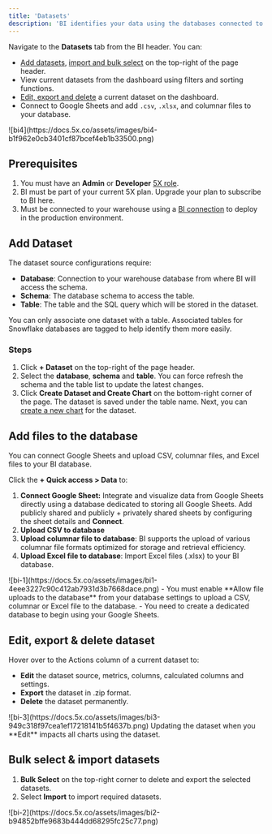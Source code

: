 ```yaml
---
title: 'Datasets'
description: 'BI identifies your data using the databases connected to your warehouse. You can use Datasets to specify the database, schema and table for querying and visualization. A dataset is a virtual view created on top of the configured database and stores the required data.'
---
```


Navigate to the **Datasets** tab from the BI header. You can: 
- [Add datasets](#add-dataset), [import and bulk select](#bulk-select--import-datasets) on the top-right of the page header. 
- View current datasets from the dashboard using filters and sorting functions. 
- [Edit, export and delete](#edit-export--delete-dataset) a current dataset on the dashboard. 
- Connect to Google Sheets and add `.csv`, `.xlsx`, and columnar files to your database. 

<Frame>
  ![bi4](https://docs.5x.co/assets/images/bi4-b1f962e0cb3401cf87bcef4eb1b33500.png)
</Frame>

## Prerequisites
1. You must have an **Admin** or **Developer** [5X role](/Team/rbac.mdx). 
2. BI must be part of your current 5X plan. Upgrade your plan to subscribe to BI here. 
3. Must be connected to your warehouse using a [BI connection](/Settings/app-connections.mdx#business-intelligence) to deploy in the production environment. 

## Add Dataset 
The dataset source configurations require:
- **Database**: Connection to your warehouse database from where BI will access the schema. 
- **Schema**: The database schema to access the table.
- **Table**: The table and the SQL query which will be stored in the dataset.  

<Note>
You can only associate one dataset with a table. Associated tables for Snowflake databases are tagged  to help identify them more easily. 
</Note>

### Steps

1. Click **+ Dataset** on the top-right of the page header.
2. Select the **database**, **schema** and **table**.  You can force refresh the schema and the table list to update the latest changes.
3. Click **Create Dataset and Create Chart** on the bottom-right corner of the page. The dataset is saved under the table name. Next, you can [create a new chart](/Business-Intelligence/charts.mdx#1-add-chart) for the dataset.

## Add files to the database 
You can connect Google Sheets and upload CSV, columnar files, and Excel files to your BI database. 

Click the **+ Quick access > Data** to:
1. **Connect Google Sheet:**
Integrate and visualize data from Google Sheets directly using a database dedicated to storing all Google Sheets. Add publicly shared and publicly + privately shared sheets by configuring the sheet details and **Connect**. 
2. **Upload CSV to database**
3. **Upload columnar file to database**: BI supports the upload of various columnar file formats optimized for storage and retrieval efficiency.
4. **Upload Excel file to database**: Import Excel files (.xlsx) to your BI database.

<Frame>
  ![bi-1](https://docs.5x.co/assets/images/bi1-4eee3227c90c412ab7931d3b7668dace.png)
</Frame>

<Info>
- You must enable **Allow file uploads to the database** from your database settings to upload a CSV, columnar or Excel file to the database. 
- You need to create a dedicated database to begin using your Google Sheets.
</Info>

## Edit, export & delete dataset  
Hover over to the Actions column of a current dataset to:
- **Edit** the dataset source, metrics, columns, calculated columns and settings. 
- **Export** the dataset in .zip format. 
- **Delete** the dataset permanently. 

<Frame>
  ![bi-3](https://docs.5x.co/assets/images/bi3-949c318f97cea1ef17218141b5f4637b.png)
</Frame>

<Warning>
Updating the dataset when you **Edit** impacts all charts using the dataset. 
</Warning>


## Bulk select & import datasets
1. **Bulk Select** on the top-right corner to delete and export the selected datasets. 
2. Select **Import** to import required datasets.

<Frame>
  ![bi-2](https://docs.5x.co/assets/images/bi2-b94852bffe9683b444dd68295fc25c77.png)
</Frame>
